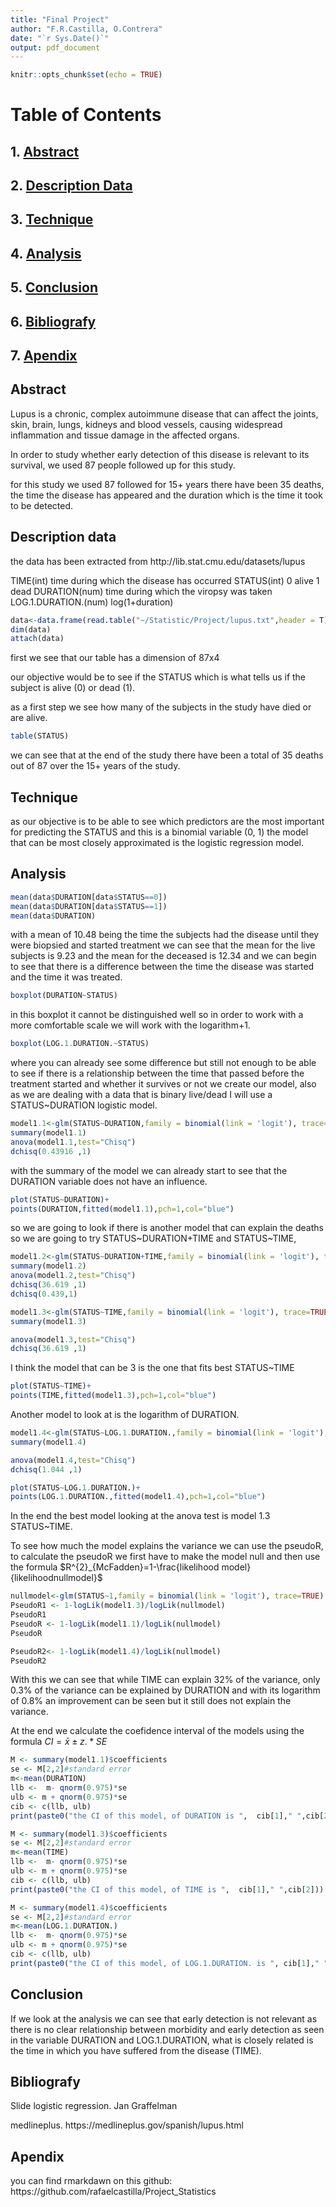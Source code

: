 ```yaml
---
title: "Final Project"
author: "F.R.Castilla, O.Contrera"
date: "`r Sys.Date()`"
output: pdf_document
---
```


```r
knitr::opts_chunk$set(echo = TRUE)
```
\newpage

# Table of Contents
## 1. [Abstract] 
## 2. [Description Data]
## 3. [Technique]
## 4. [Analysis]
## 5. [Conclusion]
## 6. [Bibliografy]
## 7. [Apendix]

\newpage
## Abstract
Lupus is a chronic, complex autoimmune disease that can affect the joints, skin, brain, lungs, kidneys and blood vessels, causing widespread inflammation and tissue damage in the affected organs.

In order to study whether early detection of this disease is relevant to its survival, we used 87 people followed up for this study.

for this study we used 87 followed for 15+ years there have been 35 deaths, the time the disease has appeared and the duration which is the time it took to be detected. 


## Description data
the data has been extracted from http://lib.stat.cmu.edu/datasets/lupus

TIME(int) time during which the disease has occurred
STATUS(int) 0 alive 1 dead
DURATION(num) time during which the viropsy was taken
LOG.1.DURATION.(num) log(1+duration)



```r
data<-data.frame(read.table("~/Statistic/Project/lupus.txt",header = T))
dim(data)
attach(data)
```
first we see that our table has a dimension of 87x4

our objective would be to see if the STATUS which is what tells us if the subject is alive (0) or dead (1).

as a first step we see how many of the subjects in the study have died or are alive.

```r
table(STATUS)
```
we can see that at the end of the study there have been a total of 35 deaths out of 87 over the 15+ years of the study. 

## Technique 

as our objective is to be able to see which predictors are the most important for predicting the STATUS and this is a binomial variable (0, 1) the model that can be most closely approximated is the logistic regression model. 

## Analysis

```r
mean(data$DURATION[data$STATUS==0])
mean(data$DURATION[data$STATUS==1])
mean(data$DURATION)
```
with a mean of 10.48 being the time the subjects had the disease until they were biopsied and started treatment we can see that the mean for the live subjects is 9.23 and the mean for the deceased is 12.34 and we can begin to see that there is a difference between the time the disease was started and the time it was treated. 

```r
boxplot(DURATION~STATUS)
```

in this boxplot it cannot be distinguished well so in order to work with a more comfortable scale we will work with the logarithm+1.


```r
boxplot(LOG.1.DURATION.~STATUS)
```
where you can already see some difference but still not enough to be able to see if there is a relationship between the time that passed before the treatment started and whether it survives or not we create our model, also as we are dealing with a data that is binary live/dead I will use a STATUS~DURATION logistic model.

```r
model1.1<-glm(STATUS~DURATION,family = binomial(link = 'logit'), trace=TRUE)
summary(model1.1)
anova(model1.1,test="Chisq")
dchisq(0.43916 ,1)
```

with the summary of the model we can already start to see that the DURATION variable does not have an influence. 

```r
plot(STATUS~DURATION)+
points(DURATION,fitted(model1.1),pch=1,col="blue")

```
so we are going to look if there is another model that can explain the deaths so we are going to try STATUS~DURATION+TIME
and STATUS~TIME,

```r

model1.2<-glm(STATUS~DURATION+TIME,family = binomial(link = 'logit'), trace=TRUE)
summary(model1.2)
anova(model1.2,test="Chisq")
dchisq(36.619 ,1)
dchisq(0.439,1)
```

```r
model1.3<-glm(STATUS~TIME,family = binomial(link = 'logit'), trace=TRUE)
summary(model1.3)

anova(model1.3,test="Chisq")
dchisq(36.619 ,1)
```



I think the model that can be 3 is the one that fits best STATUS~TIME


```r
plot(STATUS~TIME)+
points(TIME,fitted(model1.3),pch=1,col="blue")
```


Another model to look at is the logarithm of DURATION.

```r
model1.4<-glm(STATUS~LOG.1.DURATION.,family = binomial(link = 'logit'), trace=TRUE)
summary(model1.4)

anova(model1.4,test="Chisq")
dchisq(1.044 ,1)
```

```r
plot(STATUS~LOG.1.DURATION.)+
points(LOG.1.DURATION.,fitted(model1.4),pch=1,col="blue")
```
In the end the best model looking at the anova test is model 1.3 STATUS~TIME. 


To see how much the model explains the variance we can use the pseudoR, to calculate the pseudoR we first have to make the model null and then use the formula
$R^{2}_{McFadden}=1-\frac{likelihood model}{likelihoodnullmodel}$

```r
nullmodel<-glm(STATUS~1,family = binomial(link = 'logit'), trace=TRUE)
PseudoR1 <- 1-logLik(model1.3)/logLik(nullmodel)
PseudoR1
PseudoR <- 1-logLik(model1.1)/logLik(nullmodel)
PseudoR

PseudoR2<- 1-logLik(model1.4)/logLik(nullmodel)
PseudoR2

```
With this we can see that while TIME can explain 32% of the variance, only 0.3% of the variance can be explained by DURATION and with its logarithm of 0.8% an improvement can be seen but it still does not explain the variance.

At the end we calculate the coefidence interval of the models using the formula
$CI=\bar{x}\pm z .*SE$

```r
M <- summary(model1.1)$coefficients
se <- M[2,2]#standard error
m<-mean(DURATION)
llb <-  m- qnorm(0.975)*se
ulb <- m + qnorm(0.975)*se
cib <- c(llb, ulb)
print(paste0("the CI of this model, of DURATION is ",  cib[1]," ",cib[2]))
```


```r
M <- summary(model1.3)$coefficients
se <- M[2,2]#standard error
m<-mean(TIME)
llb <-  m- qnorm(0.975)*se
ulb <- m + qnorm(0.975)*se
cib <- c(llb, ulb)
print(paste0("the CI of this model, of TIME is ",  cib[1]," ",cib[2]))
```



```r
M <- summary(model1.4)$coefficients
se <- M[2,2]#standard error
m<-mean(LOG.1.DURATION.)
llb <-  m- qnorm(0.975)*se
ulb <- m + qnorm(0.975)*se
cib <- c(llb, ulb)
print(paste0("the CI of this model, of LOG.1.DURATION. is ", cib[1]," ",cib[2]))
```

## Conclusion
If we look at the analysis we can see that early detection is not relevant as there is no clear relationship between morbidity and early detection as seen in the variable DURATION and LOG.1.DURATION, what is closely related is the time in which you have suffered from the disease (TIME).  

## Bibliografy
Slide logistic regression. Jan Graffelman 

medlineplus. https://medlineplus.gov/spanish/lupus.html 

## Apendix
you can find rmarkdawn on this github:
https://github.com/rafaelcastilla/Project_Statistics
